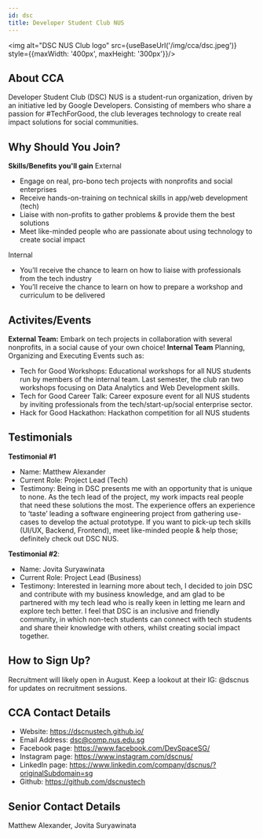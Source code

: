 ```yaml
---
id: dsc
title: Developer Student Club NUS
---
```


<img alt="DSC NUS Club logo" src={useBaseUrl('/img/cca/dsc.jpeg')} style={{maxWidth: '400px', maxHeight: '300px'}}/>

## About CCA
Developer Student Club (DSC) NUS is a student-run organization, driven by an initiative led by Google Developers. Consisting of members who share a passion for #TechForGood, the club leverages technology to create real impact solutions for social communities. 


## Why Should You Join?
**Skills/Benefits you'll gain**
External
- Engage on real, pro-bono tech projects with nonprofits and social enterprises 
- Receive hands-on-training on technical skills in app/web development (tech)
- Liaise with non-profits to gather problems & provide them the best solutions
- Meet like-minded people who are passionate about using technology to create social impact

Internal
- You’ll receive the chance to learn on how to liaise with professionals from the tech industry
- You’ll receive the chance to learn on how to prepare a workshop and curriculum to be delivered


## Activites/Events
**External Team:**
Embark on tech projects in collaboration with several nonprofits, in a social cause of your own choice! 
**Internal Team**
Planning, Organizing and Executing Events such as:
- Tech for Good Workshops: Educational workshops for all NUS students run by members of the internal team. Last semester, the club ran two workshops focusing on Data Analytics and Web Development skills.
- Tech for Good Career Talk: Career exposure event for all NUS students by inviting professionals from the tech/start-up/social enterprise sector.
- Hack for Good Hackathon: Hackathon competition for all NUS students


## Testimonials
**Testimonial #1**
- Name: Matthew Alexander
- Current Role: Project Lead (Tech)
- Testimony: Being in DSC presents me with an opportunity that is unique to none. As the tech lead of the project, my work impacts real people that need these solutions the most. The experience offers an experience to ‘taste’ leading a software engineering project from gathering use-cases to develop the actual prototype. If you want to pick-up tech skills (UI/UX, Backend, Frontend), meet like-minded people & help those; definitely check out DSC NUS.

**Testimonial #2**:
- Name: Jovita Suryawinata
- Current Role: Project Lead (Business)
- Testimony: Interested in learning more about tech, I decided to join DSC and contribute with my business knowledge, and am glad to be partnered with my tech lead who is really keen in letting me learn and explore tech better. I feel that DSC is an inclusive and friendly community, in which non-tech students can connect with tech students and share their knowledge with others, whilst creating social impact together.


## How to Sign Up?
Recruitment will likely open in August. Keep a lookout at their IG: @dscnus for updates on recruitment sessions.


## CCA Contact Details
- Website: https://dscnustech.github.io/
- Email Address: dsc@comp.nus.edu.sg
- Facebook page: https://www.facebook.com/DevSpaceSG/
- Instagram page: https://www.instagram.com/dscnus/
- LinkedIn page: https://www.linkedin.com/company/dscnus/?originalSubdomain=sg
- Github: https://github.com/dscnustech


## Senior Contact Details
Matthew Alexander, Jovita Suryawinata
